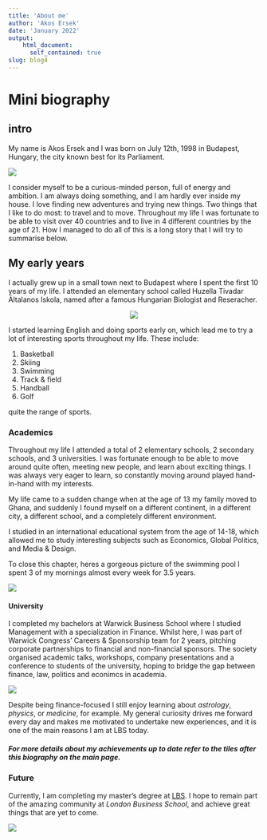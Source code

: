 ```yaml
---
title: 'About me'
author: 'Akos Ersek'
date: 'January 2022'
output:
    html_document:
      self_contained: true
slug: blog4
---
```


# Mini biography

## intro
 
My name is Akos Ersek and I was born on July 12th, 1998 in Budapest, Hungary, the city known best for its Parliament.

![](https://upload.wikimedia.org/wikipedia/commons/2/22/Exterior_view_-_daytime.jpg)

I consider myself to be a curious-minded person, full of energy and ambition. I am always doing something, and I am hardly ever inside my house. I love finding new adventures and trying new things. Two things that I like to do most: to travel and to move. Throughout my life I was fortunate to be able to visit over 40 countries and to live in 4 different countries by the age of 21. How I managed to do all of this is a long story that I will try to summarise below.

## My early years

I actually grew up in a small town next to Budapest where I spent the first 10 years of my life. I attended  an elementary school called Huzella Tivadar Általanos Iskola, named after a famous Hungarian Biologist and Reseracher.

<center>
![](https://upload.wikimedia.org/wikipedia/commons/0/0e/Huzella_Tivadar.jpg)
</center>

I started learning English and doing sports early on, which lead me to try a lot of interesting sports throughout my life. These include:

1. Basketball
2. Skiing
3. Swimming
4. Track & field
5. Handball
6. Golf
    
quite the range of sports.

### Academics

Throughout my life I attended a total of 2 elementary schools, 2 secondary schools, and 3 universities. I was fortunate enough to be able to move around quite often, meeting new people, and learn about exciting things. I was always very eager to learn, so constantly moving around played hand-in-hand with my interests. 

My life came to a sudden change when at the age of 13 my family moved to Ghana, and suddenly I found myself on a different continent, in a different city, a different school, and a completely different environment.

I studied in an international educational system from the age of 14-18, which allowed me to study interesting subjects such as Economics, Global Politics, and Media & Design.

To close this chapter, heres a gorgeous picture of the swimming pool I spent 3 of my mornings almost every week for 3.5 years. 

![](https://www.lincoln.edu.gh/uploaded/photos/News_Story_Photos/2014-2015_SY/2015_February/SwimMeetFebruary20151.jpg)

#### University

I completed my bachelors at Warwick Business School where I studied Management with a specialization in Finance. Whilst here, I was part of Warwick Congress' Careers & Sponsorship team for 2 years, pitching corporate partnerships to financial and non-financial sponsors. The society organised academic talks, workshops, company presentations and a conference to students of the university, hoping to bridge the gap between finance, law, politics and econimcs in academia.

![](https://qtem.org/content//academicpartners/39/media/wbs041016-89.jpg)


Despite being finance-focused I still enjoy learning about *astrology*, *physics*, or *medicine*, for example. My general curiosity drives me forward every day and makes me motivated to undertake new experiences, and it is one of the main reasons I am at LBS today.

##### For more details about my achievements up to date refer to the tiles after this biography on the main page.

### Future

Currently, I am completing my master's degree at [LBS](https://www.london.edu). I hope to remain part of the amazing community at *London Business School*, and achieve great things that are yet to come. 

![](https://upload.wikimedia.org/wikipedia/commons/4/47/RS9327_LBS_Standard_Logo_RGB_AW-hpr.jpg)
